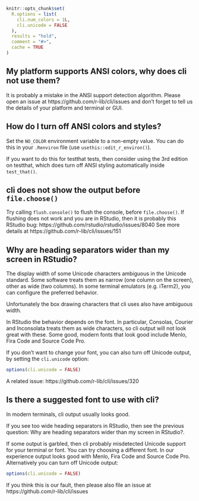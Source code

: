
```r
knitr::opts_chunk$set(
  R.options = list(
    cli.num_colors = 1L,
    cli.unicode = FALSE
  ),
  results = "hold",
  comment = "#>",
  cache = TRUE
)
```

## My platform supports ANSI colors, why does cli not use them?

It is probably a mistake in the ANSI support detection algorithm.
Please open an issue at https://github.com/r-lib/cli/issues and don't forget to tell us the details of your platform and terminal or GUI.

## How do I turn off ANSI colors and styles?

Set the `NO_COLOR` environment variable to a non-empty value.
You can do this in your `.Renviron` file (use `usethis::edit_r_environ()`).

If you want to do this for testthat tests, then consider using the 3rd edition on testthat, which does turn off ANSI styling automatically inside `test_that()`.

## cli does not show the output before `file.choose()`

Try calling `flush.console()` to flush the console, before `file.choose()`.
If flushing does not work and you are in RStudio, then it is probably this RStudio bug: https://github.com/rstudio/rstudio/issues/8040
See more details at https://github.com/r-lib/cli/issues/151

## Why are heading separators wider than my screen in RStudio?

The display width of some Unicode characters ambiguous in the Unicode standard.
Some software treats them as narrow (one column on the screen), other as wide (two columns).
In some terminal emulators (e.g. iTerm2), you can configure the preferred behavior.

Unfortunately the box drawing characters that cli uses also have ambiguous width.

In RStudio the behavior depends on the font.
In particular, Consolas, Courier and Inconsolata treats them as wide characters, so cli output will not look great with these.
Some good, modern fonts that look good include Menlo, Fira Code and Source Code Pro.

If you don't want to change your font, you can also turn off Unicode output, by setting the `cli.unicode` option:
```r
options(cli.unicode = FALSE)
```

A related issue: https://github.com/r-lib/cli/issues/320

## Is there a suggested font to use with cli?

In modern terminals, cli output usually looks good.

If you see too wide heading separators in RStudio, then see the previous question: Why are heading separators wider than my screen in RStudio?.

If some output is garbled, then cli probably misdetected Unicode support for your terminal or font.
You can try choosing a different font.
In our experience output looks good with Menlo, Fira Code and Source Code Pro.
Alternatively you can turn off Unicode output:
```r
options(cli.unicode = FALSE)
```
If you think this is our fault, then please also file an issue at https://github.com/r-lib/cli/issues
